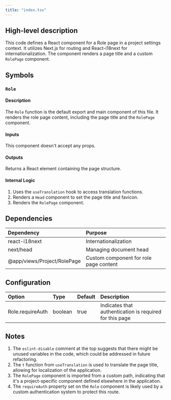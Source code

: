 ```yaml
---
title: "index.tsx"
---
```


## High-level description
This code defines a React component for a Role page in a project settings context. It utilizes Next.js for routing and React-i18next for internationalization. The component renders a page title and a custom `RolePage` component.

## Symbols

### `Role`
#### Description
The `Role` function is the default export and main component of this file. It renders the role page content, including the page title and the `RolePage` component.

#### Inputs
This component doesn't accept any props.

#### Outputs
Returns a React element containing the page structure.

#### Internal Logic
1. Uses the `useTranslation` hook to access translation functions.
2. Renders a `Head` component to set the page title and favicon.
3. Renders the `RolePage` component.

## Dependencies
| Dependency | Purpose |
|:-----------|:--------|
| react-i18next | Internationalization |
| next/head | Managing document head |
| @app/views/Project/RolePage | Custom component for role page content |

## Configuration
| Option | Type | Default | Description |
|:-------|:-----|:--------|:------------|
| Role.requireAuth | boolean | true | Indicates that authentication is required for this page |

## Notes
1. The `eslint-disable` comment at the top suggests that there might be unused variables in the code, which could be addressed in future refactoring.
2. The `t` function from `useTranslation` is used to translate the page title, allowing for localization of the application.
3. The `RolePage` component is imported from a custom path, indicating that it's a project-specific component defined elsewhere in the application.
4. The `requireAuth` property set on the `Role` component is likely used by a custom authentication system to protect this route.